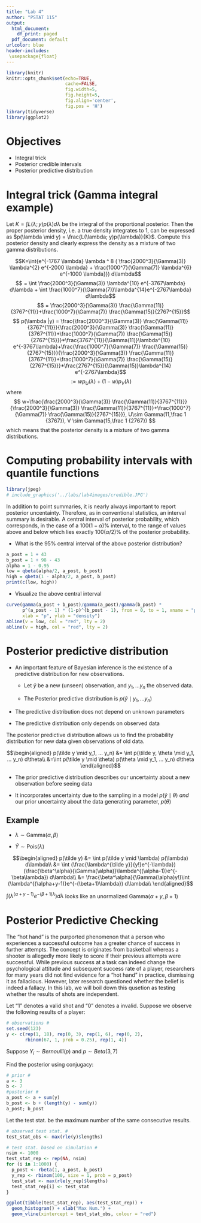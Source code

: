 ```yaml
---
title: "Lab 4"
author: "PSTAT 115"
output:
  html_document:
    df_print: paged
  pdf_document: default
urlcolor: blue
header-includes:
 \usepackage{float}
---
```


```r
library(knitr)
knitr::opts_chunk$set(echo=TRUE, 
                      cache=FALSE, 
                      fig.width=5, 
                      fig.height=5,
                      fig.align='center',
                      fig.pos = 'H')
library(tidyverse)
library(ggplot2)
```

# Objectives
- Integral trick
- Posterior credible intervals 
- Posterior predictive distribution

# Integral trick (Gamma integral example) 

Let $K = \int L(\lambda; y)p(\lambda) d\lambda$ be the integral of the proportional posterior.  Then the proper posterior density, i.e. a true density integrates to 1, can be expressed as $p(\lambda \mid y) = \frac{L(\lambda; y)p(\lambda)}{K}$.  Compute this posterior density and clearly express the density as a mixture of two gamma distributions. 

$$K=\int{e^{-1767  \lambda}   \lambda ^ 8 ( \frac{2000^3}{\Gamma(3)} \lambda^{2} e^{-2000  \lambda} +  \frac{1000^7}{\Gamma(7)} \lambda^{6} e^{-1000  \lambda}}) d\lambda$$
$$ = \int \frac{2000^3}{\Gamma(3)} \lambda^{10} e^{-3767\lambda} d\lambda + \int \frac{1000^7}{\Gamma(7)}\lambda^{14}e^{-2767\lambda} d\lambda$$
$$ = \frac{2000^3}{\Gamma(3)} \frac{\Gamma(11)}{3767^{11}}+\frac{1000^7}{\Gamma(7)} \frac{\Gamma(15)}{2767^{15}}$$
$$ p(\lambda |y) = \frac{\frac{2000^3}{\Gamma(3)} \frac{\Gamma(11)}{3767^{11}}}{\frac{2000^3}{\Gamma(3)} \frac{\Gamma(11)}{3767^{11}}+\frac{1000^7}{\Gamma(7)} \frac{\Gamma(15)}{2767^{15}}}*\frac{3767^{11}}{\Gamma(11)}\lambda^{10} e^{-3767\lambda}+\frac{\frac{1000^7}{\Gamma(7)} \frac{\Gamma(15)}{2767^{15}}}{\frac{2000^3}{\Gamma(3)} \frac{\Gamma(11)}{3767^{11}}+\frac{1000^7}{\Gamma(7)} \frac{\Gamma(15)}{2767^{15}}}*\frac{2767^{15}}{\Gamma(15)}\lambda^{14} e^{-2767\lambda}$$
$$ := wp_U(\lambda)+(1-w)p_V(\lambda)$$
where
$$ w=\frac{\frac{2000^3}{\Gamma(3)} \frac{\Gamma(11)}{3767^{11}}}{\frac{2000^3}{\Gamma(3)} \frac{\Gamma(11)}{3767^{11}}+\frac{1000^7}{\Gamma(7)} \frac{\Gamma(15)}{2767^{15}}}, U\sim Gamma(11,\frac 1 {3767}), V \sim Gamma(15,\frac 1 {2767}) $$
which means that the posterior density is a mixture of two gamma distributions.

# Computing probability intervals with quantile functions

```r
library(jpeg)
# include_graphics('../labs/lab4images/credible.JPG')
```

In addition to point summaries, it is nearly always important to report posterior uncentainty. Therefore, as in conventional statistics, an interval summary is desirable. A central interval of posterior probability, which corresponds, in the case of a $100(1-\alpha) \%$ interval, to the range of values above and below which lies exactly $100(\alpha/2)\%$ of the posterior probability.

* What is the 95\% central interval of the above posterior distribution?
```r
a_post = 1 + 43
b_post = 1 + 98 - 43
alpha = 1 - 0.95
low = qbeta(alpha/2, a_post, b_post)
high = qbeta(1 - alpha/2, a_post, b_post)
print(c(low, high))
```

* Visualize the above central interval
```r
curve(gamma(a_post + b_post)/gamma(a_post)/gamma(b_post) *
      p^(a_post - 1) * (1-p)^(b_post - 1), from = 0, to = 1, xname = "p", 
      xlab = "p", ylab = "density")
abline(v = low, col = "red", lty = 2)
abline(v = high, col = "red", lty = 2)
```

# Posterior predictive distribution 

- An important feature of Bayesian inference is the existence of a predictive distribution for new observations.
  
    + Let $\tilde y$ be a new (unseen) observation, and $y_1, ... y_n$ the observed data.
  
    + The Posterior predictive distribution is $p(\tilde y \mid y_1, ... y_n)$


- The predictive distribution does not depend on unknown parameters

- The predictive distribution only depends on observed data

The posterior predictive distribution allows us to find the probability distribution for new data given observations of old data.

$$\begin{aligned}
p(\tilde y \mid y_1, ... y_n) &= \int p(\tilde y, \theta \mid y_1, ... y_n) d\theta\\
&=\int p(\tilde y \mid \theta) p(\theta  \mid y_1, ... y_n) d\theta
\end{aligned}$$

- The prior predictive distribution describes our uncertainty about a new observation before seeing data

- It incorporates uncertainty due to the sampling in a model $p(\tilde y \mid \theta)$ _and_ our prior uncertainty about the data generating parameter, $p(\theta)$

## Example 

- $\lambda \sim \text{Gamma}(\alpha, \beta)$

- $\tilde Y \sim \text{Pois}(\lambda)$

$$\begin{aligned}
p(\tilde y) &= \int p(\tilde y \mid \lambda) p(\lambda) d\lambda\\
&= \int (\frac{\lambda^{\tilde y}}{y!}e^{-\lambda})(\frac{\beta^\alpha}{\Gamma(\alpha)}\lambda^{(\alpha-1)}e^{-\beta\lambda}) d\lambda\\
&= \frac{\beta^\alpha}{\Gamma(\alpha)y!}\int (\lambda^{(\alpha+y-1)}e^{-(\beta+1)\lambda}) d\lambda\\
\end{aligned}$$

$\int (\lambda^{(\alpha+y-1)}e^{-(\beta+1)\lambda}) d\lambda$ looks like an unormalized $\text{Gamma}(\alpha+y, \beta + 1)$

# Posterior Predictive Checking

The "hot hand" is the purported phenomenon that a person who experiences a successful outcome has a greater chance of success in further attempts. The concept is originates from basketball whereas a shooter is allegedly more likely to score if their previous attempts were successful. While previous success at a task can indeed change the psychological attitude and subsequent success rate of a player, researchers for many years did not find evidence for a "hot hand" in practice, dismissing it as fallacious. However, later research questioned whether the belief is indeed a fallacy. In this lab, we will boil down this qusetion as testing whether the results of shots are independent.

Let "1” denotes a valid shot and "0" denotes a invalid. Suppose we observe the following results of a player:
```r
# observations #
set.seed(123)
y <- c(rep(1, 18), rep(0, 3), rep(1, 6), rep(0, 2),
       rbinom(67, 1, prob = 0.25), rep(1, 4))
```

Suppose $Y_i \sim Bernoulli(p)$ and $p \sim Beta(3, 7)$

Find the posterior using conjugacy:
```r
# prior #
a <- 3
b <- 7
#posterior #
a_post <- a + sum(y)
b_post <- b + (length(y) - sum(y))
a_post; b_post
```

Let the test stat. be the maximum number of the same consecutive results.
```r
# observed test stat. #
test_stat_obs <- max(rle(y)$lengths)

# test stat. based on simulation #
nsim <- 1000
test_stat_rep <- rep(NA, nsim)
for (i in 1:1000) {
  p_post <- rbeta(1, a_post, b_post)
  y_rep <- rbinom(100, size = 1, prob = p_post)
  test_stat <- max(rle(y_rep)$lengths)
  test_stat_rep[i] <- test_stat
}

ggplot(tibble(test_stat_rep), aes(test_stat_rep)) + 
  geom_histogram() + xlab("Max Num.") + 
  geom_vline(xintercept = test_stat_obs, colour = "red")
```


